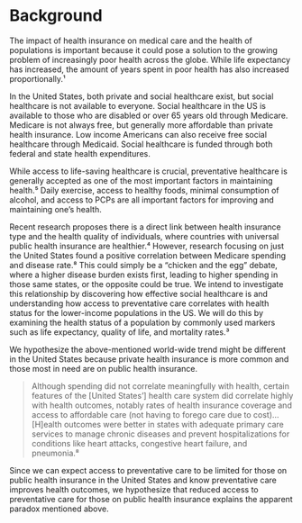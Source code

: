 # Background
The impact of health insurance on medical care and the health of populations is important because it could pose a solution to the growing problem of increasingly poor health across the globe. While life expectancy has increased, the amount of years spent in poor health has also increased proportionally.¹

In the United States, both private and social healthcare exist, but social healthcare is not available to everyone. Social healthcare in the US is available to those who are disabled or over 65 years old through Medicare. Medicare is not always free, but generally more affordable than private health insurance. Low income Americans can also receive free social healthcare through Medicaid. Social healthcare is funded through both federal and state health expenditures. 

While access to life-saving healthcare is crucial, preventative healthcare is generally accepted as one of the most important factors in maintaining health.⁵ Daily exercise, access to healthy foods, minimal consumption of alcohol, and access to PCPs are all important factors for improving and maintaining one’s health. 

Recent research proposes there is a direct link between health insurance type and the health quality of individuals, where countries with universal public health insurance are healthier.⁴ However, research focusing on just the United States found a positive correlation between Medicare spending and disease rate.⁸ This could simply be a “chicken and the egg” debate, where a higher disease burden exists first, leading to higher spending in those same states, or the opposite could be true. We intend to investigate this relationship by discovering how effective social healthcare is and understanding how access to preventative care correlates with health status for the lower-income populations in the US. We will do this by examining the health status of a population by commonly used markers such as life expectancy, quality of life, and mortality rates.³

We hypothesize the above-mentioned world-wide trend might be different in the United States because private health insurance is more common and those most in need are on public health insurance. 

> Although spending did not correlate meaningfully with health, certain features of the [United States’] health care system did correlate highly with health outcomes, notably rates of health insurance coverage and access to affordable care (not having to forego care due to cost)... [H]ealth outcomes were better in states with adequate primary care services to manage chronic diseases and prevent hospitalizations for conditions like heart attacks, congestive heart failure, and pneumonia.⁸

Since we can expect access to preventative care to be limited for those on public health insurance in the United States and know preventative care improves health outcomes, we hypothesize that reduced access to preventative care for those on public health insurance explains the apparent paradox mentioned above. 